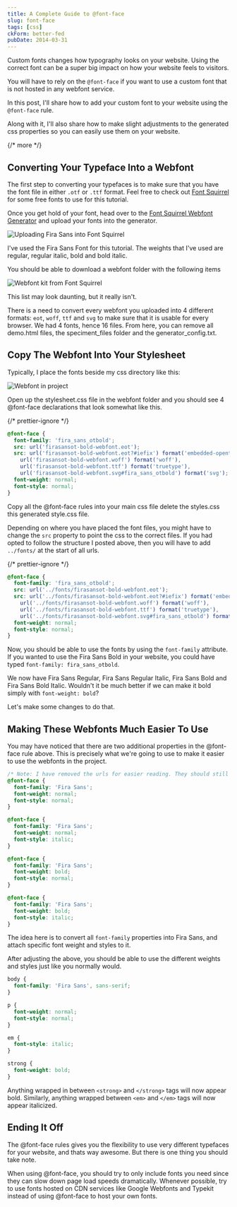 ```yaml
---
title: A Complete Guide to @font-face
slug: font-face
tags: [css]
ckForm: better-fed
pubDate: 2014-03-31
---
```


Custom fonts changes how typography looks on your website. Using the correct font can be a super big impact on how your website feels to visitors.

You will have to rely on the `@font-face` if you want to use a custom font that is not hosted in any webfont service.

In this post, I'll share how to add your custom font to your website using the `@font-face` rule.

Along with it, I'll also share how to make slight adjustments to the generated css properties so you can easily use them on your website.

{/* more */}

## Converting Your Typeface Into a Webfont

The first step to converting your typefaces is to make sure that you have the font file in either `.otf` or `.ttf` format. Feel free to check out [Font Squirrel][1] for some free fonts to use for this tutorial.

Once you get hold of your font, head over to the [Font Squirrel Webfont Generator][2] and upload your fonts into the generator.

![Uploading Fira Sans into Font Squirrel][image-1]

I've used the Fira Sans Font for this tutorial. The weights that I've used are regular, regular italic, bold and bold italic.

You should be able to download a webfont folder with the following items

![Webfont kit from Font Squirrel][image-2]

This list may look daunting, but it really isn't.

There is a need to convert every webfont you uploaded into 4 different formats: `eot`, `woff`, `ttf` and `svg` to make sure that it is usable for every browser. We had 4 fonts, hence 16 files. From here, you can remove all demo.html files, the speciment_files folder and the generator_config.txt.

## Copy The Webfont Into Your Stylesheet

Typically, I place the fonts beside my css directory like this:

![Webfont in project][image-3]

Open up the stylesheet.css file in the webfont folder and you should see 4 @font-face declarations that look somewhat like this.

{/* prettier-ignore */}
```scss
@font-face {
  font-family: 'fira_sans_otbold';
  src: url('firasansot-bold-webfont.eot');
  src: url('firasansot-bold-webfont.eot?#iefix') format('embedded-opentype'),   
    url('firasansot-bold-webfont.woff') format('woff'), 
    url('firasansot-bold-webfont.ttf') format('truetype'), 
    url('firasansot-bold-webfont.svg#fira_sans_otbold') format('svg');
  font-weight: normal;
  font-style: normal;
}
```

Copy all the @font-face rules into your main css file delete the styles.css this generated style.css file.

Depending on where you have placed the font files, you might have to change the `src` property to point the css to the correct files. If you had opted to follow the structure I posted above, then you will have to add `../fonts/` at the start of all urls.

{/* prettier-ignore */}
```scss
@font-face {
  font-family: 'fira_sans_otbold';
  src: url('../fonts/firasansot-bold-webfont.eot');
  src: url('../fonts/firasansot-bold-webfont.eot?#iefix') format('embedded-opentype'),
    url('../fonts/firasansot-bold-webfont.woff') format('woff'),
    url('../fonts/firasansot-bold-webfont.ttf') format('truetype'), 
    url('../fonts/firasansot-bold-webfont.svg#fira_sans_otbold') format('svg');
  font-weight: normal;
  font-style: normal;
}
```

Now, you should be able to use the fonts by using the `font-family` attribute. If you wanted to use the Fira Sans Bold in your website, you could have typed `font-family: fira_sans_otbold`.

We now have Fira Sans Regular, Fira Sans Regular Italic, Fira Sans Bold and Fira Sans Bold Italic. Wouldn't it be much better if we can make it bold simply with `font-weight: bold`?

Let's make some changes to do that.

## Making These Webfonts Much Easier To Use

You may have noticed that there are two additional properties in the @font-face rule above. This is precisely what we're going to use to make it easier to use the webfonts in the project.

```scss
/* Note: I have removed the urls for easier reading. They should still be in your css file. */
@font-face {
  font-family: 'Fira Sans';
  font-weight: normal;
  font-style: normal;
}

@font-face {
  font-family: 'Fira Sans';
  font-weight: normal;
  font-style: italic;
}

@font-face {
  font-family: 'Fira Sans';
  font-weight: bold;
  font-style: normal;
}

@font-face {
  font-family: 'Fira Sans';
  font-weight: bold;
  font-style: italic;
}
```

The idea here is to convert all `font-family` properties into Fira Sans, and attach specific font weight and styles to it.

After adjusting the above, you should be able to use the different weights and styles just like you normally would.

```scss
body {
  font-family: 'Fira Sans', sans-serif;
}

p {
  font-weight: normal;
  font-style: normal;
}

em {
  font-style: italic;
}

strong {
  font-weight: bold;
}
```

Anything wrapped in between `<strong>` and `</strong>` tags will now appear bold. Similarly, anything wrapped between `<em>` and `</em>` tags will now appear italicized.

## Ending It Off

The @font-face rules gives you the flexibility to use very different typefaces for your website, and thats way awesome. But there is one thing you should take note.

When using @font-face, you should try to only include fonts you need since they can slow down page load speeds dramatically. Whenever possible, try to use fonts hosted on CDN services like Google Webfonts and Typekit instead of using @font-face to host your own fonts.

[1]: http://www.fontsquirrel.com 'Font Squirrel'
[2]: http://www.fontsquirrel.com/tools/webfont-generator
[image-1]: /images/2014/03/ff-1.png 'Uploading Fira Sans into Font Squirrel'
[image-2]: /images/2014/03/ff-2.png 'Webfont kit'
[image-3]: /images/2014/03/ff-3.png 'Webfont in project'
